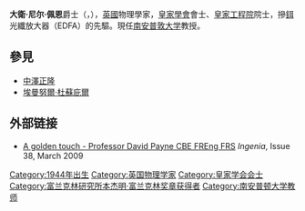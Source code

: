 {{NoteTA|G1=物理學}}
{{unreferenced|time=2014-09-21T12:46:12+00:00}}
{{Infobox scientist
|name              = 大衛·N·佩恩<br>Sir David Neil Payne
|image             =
|image_size        =
|caption           = 
|birth_date        = {{birth date and age|1944|08|13}}
|birth_place       = [[英國|英國]][[萨塞克斯郡|萨塞克斯郡]][[雷威斯|雷威斯]]
|death_date = 
|death_place       = 
|residence         =
|citizenship       =
|nationality       = {{UK}}
|ethnicity         =
|field             = [[物理學|物理學]]
|work_institutions = [[南安普敦大学|南安普敦大学]]
|alma_mater        = 
|doctoral_advisor  =
|doctoral_students =
|known_for         =
|author_abbrev_bot =
|author_abbrev_zoo =
|influences        = 
|influenced        = 
|prizes            = {{link-en|本杰明·富兰克林奖章|Benjamin Franklin Medal}} (1998年)<br>[[大英帝國勳章|大英帝國勳章]]（2004年）<br> [[馬可尼獎|馬可尼獎]](2008)<br>[[IEEE/RSE詹姆斯·克拉克·馬克士威獎章|IEEE/RSE詹姆斯·克拉克·馬克士威獎章]]
|religion          =
|footnotes         =
|signature         =
}}

'''大衛·尼尔·佩恩'''爵士（{{lang-en|Sir '''David Neil Payne'''}}，{{bd|1944年|8月13日}}），[[英國|英國]]物理學家，[[皇家學會|皇家學會]]會士、[[皇家工程院|皇家工程院]]院士，摻[[鉺|鉺]]光纖放大器（EDFA）的先驅。現任[[南安普敦大学|南安普敦大学]]教授。

==參見==
*[[中澤正隆|中澤正隆]]
*[[埃曼努爾·杜蘇庇爾|埃曼努爾·杜蘇庇爾]]

==外部链接==
*[https://web.archive.org/web/20150924035240/http://www.ingenia.org.uk/ingenia/issues/issue38/Issue38_Profile.pdf A golden touch - Professor David Payne CBE FREng FRS] ''Ingenia'', Issue 38, March 2009

{{UK-scientist-stub}}
{{富兰克林研究所本杰明·富兰克林奖章获得者}}
{{DEFAULTSORT:Payne, David N.}}
[[Category:1944年出生|Category:1944年出生]]
[[Category:英国物理学家|Category:英国物理学家]]
[[Category:皇家学会会士|Category:皇家学会会士]]
[[Category:富兰克林研究所本杰明·富兰克林奖章获得者|Category:富兰克林研究所本杰明·富兰克林奖章获得者]]
[[Category:南安普顿大学教师|Category:南安普顿大学教师]]